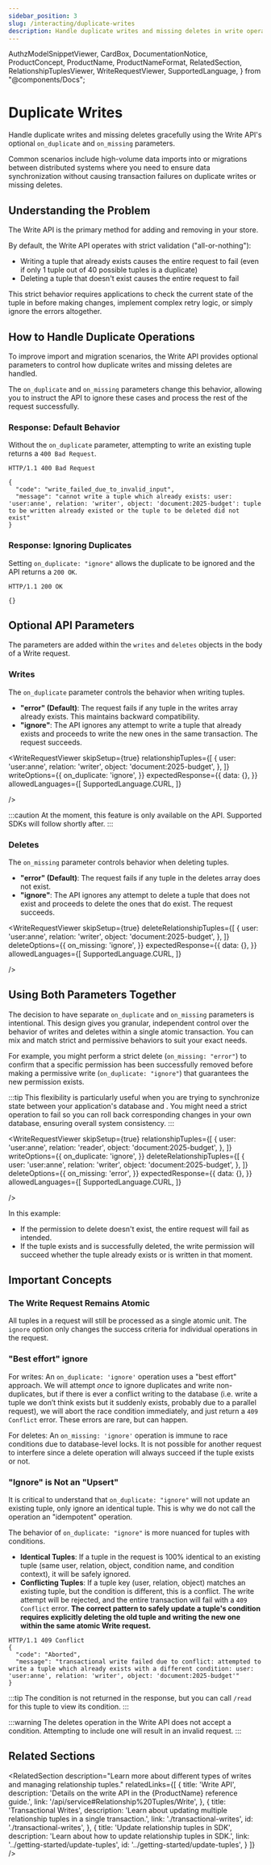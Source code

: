```yaml
---
sidebar_position: 3
slug: /interacting/duplicate-writes
description: Handle duplicate writes and missing deletes in write operations
---
```


  AuthzModelSnippetViewer,
  CardBox,
  DocumentationNotice,
  ProductConcept,
  ProductName,
  ProductNameFormat,
  RelatedSection,
  RelationshipTuplesViewer,
  WriteRequestViewer,
  SupportedLanguage,
} from "@components/Docs";


# Duplicate Writes

<DocumentationNotice />

Handle duplicate writes and missing deletes gracefully using the Write API's optional `on_duplicate` and `on_missing` parameters.

<CardBox title="When to use" appearance="filled">

Common scenarios include high-volume data imports into <ProductName format={ProductNameFormat.ShortForm}/> or migrations between distributed systems where you need to ensure data synchronization without causing transaction failures on duplicate writes or missing deletes.

</CardBox>

## Understanding the Problem

The Write API is the primary method for adding and removing <ProductConcept section="what-is-a-relationship-tuple" linkName="relationship tuples" /> in your <ProductName format={ProductNameFormat.ShortForm}/> store.

By default, the Write API operates with strict validation ("all-or-nothing"):

- Writing a tuple that already exists causes the entire request to fail (even if only 1 tuple out of 40 possible tuples is a duplicate)
- Deleting a tuple that doesn't exist causes the entire request to fail

This strict behavior requires applications to check the current state of the tuple in <ProductName format={ProductNameFormat.ShortForm}/> before making changes, implement complex retry logic, or simply ignore the errors altogether.

## How to Handle Duplicate Operations

To improve import and migration scenarios, the Write API provides optional parameters to control how duplicate writes and missing deletes are handled.

The `on_duplicate` and `on_missing` parameters change this behavior, allowing you to instruct the API to ignore these cases and process the rest of the request successfully.
 
### Response: Default Behavior

Without the `on_duplicate` parameter, attempting to write an existing tuple returns a `400 Bad Request`.

```http
HTTP/1.1 400 Bad Request

{
  "code": "write_failed_due_to_invalid_input",
  "message": "cannot write a tuple which already exists: user: 'user:anne', relation: 'writer', object: 'document:2025-budget': tuple to be written already existed or the tuple to be deleted did not exist"
}
```

### Response: Ignoring Duplicates

Setting `on_duplicate: "ignore"` allows the duplicate to be ignored and the API returns a `200 OK`.

```http
HTTP/1.1 200 OK

{}
```

## Optional API Parameters

The parameters are added within the `writes` and `deletes` objects in the body of a Write request.

### Writes

The `on_duplicate` parameter controls the behavior when writing tuples.

- **"error" (Default)**: The request fails if any tuple in the writes array already exists. This maintains backward compatibility.
- **"ignore"**: The API ignores any attempt to write a tuple that already exists and proceeds to write the new ones in the same transaction. The request succeeds.

<WriteRequestViewer
  skipSetup={true}
  relationshipTuples={[
    {
      user: 'user:anne',
      relation: 'writer',
      object: 'document:2025-budget',
    },
  ]}
  writeOptions={{
    on_duplicate: 'ignore',
  }}
  expectedResponse={{
    data: {},
  }}
  allowedLanguages={[
    SupportedLanguage.CURL,
  ]}

/>

:::caution
At the moment, this feature is only available on the API. Supported SDKs will follow shortly after.
:::

### Deletes

The `on_missing` parameter controls behavior when deleting tuples.

- **"error" (Default)**: The request fails if any tuple in the deletes array does not exist.
- **"ignore"**: The API ignores any attempt to delete a tuple that does not exist and proceeds to delete the ones that do exist. The request succeeds.

<WriteRequestViewer
  skipSetup={true}
  deleteRelationshipTuples={[
    {
      user: 'user:anne',
      relation: 'writer',
      object: 'document:2025-budget',
    },
  ]}
  deleteOptions={{
    on_missing: 'ignore',
  }}
  expectedResponse={{
    data: {},
  }}
  allowedLanguages={[
    SupportedLanguage.CURL,
  ]}

/>

## Using Both Parameters Together

The decision to have separate `on_duplicate` and `on_missing` parameters is intentional. This design gives you granular, independent control over the behavior of writes and deletes within a single atomic transaction. You can mix and match strict and permissive behaviors to suit your exact needs.

For example, you might perform a strict delete (`on_missing: "error"`) to confirm that a specific permission has been successfully removed before making a permissive write (`on_duplicate: "ignore"`) that guarantees the new permission exists.

:::tip
This flexibility is particularly useful when you are trying to synchronize state between your application's database and <ProductName format={ProductNameFormat.ShortForm}/>. You might need a strict operation to fail so you can roll back corresponding changes in your own database, ensuring overall system consistency.
:::

<WriteRequestViewer
  skipSetup={true}
  relationshipTuples={[
    {
      user: 'user:anne',
      relation: 'reader',
      object: 'document:2025-budget',
    },
  ]}
  writeOptions={{
    on_duplicate: 'ignore',
  }}
  deleteRelationshipTuples={[
    {
      user: 'user:anne',
      relation: 'writer',
      object: 'document:2025-budget',
    },
  ]}
  deleteOptions={{
    on_missing: 'error',
  }}
  expectedResponse={{
    data: {},
  }}
  allowedLanguages={[
    SupportedLanguage.CURL,
  ]}

/>

In this example:
- If the permission to delete doesn't exist, the entire request will fail as intended.
- If the tuple exists and is successfully deleted, the write permission will succeed whether the tuple already exists or is written in that moment.

## Important Concepts

### The Write Request Remains Atomic

All tuples in a request will still be processed as a single atomic unit. The `ignore` option only changes the success criteria for individual operations in the request.

### "Best effort" ignore

For writes: An `on_duplicate: 'ignore'` operation uses a "best effort" approach. We will attempt *once* to ignore duplicates and write non-duplicates, but if there is ever a conflict writing to the database (i.e. write a tuple we don’t think exists but it suddenly exists, probably due to a parallel request), we will abort the race condition immediately, and just return a `409 Conflict` error. These errors are rare, but can happen.

For deletes: An `on_missing: 'ignore'` operation is immune to race conditions due to database-level locks. It is not possible for another request to interfere since a delete operation will always succeed if the tuple exists or not.

### "Ignore" is Not an "Upsert"

It is critical to understand that `on_duplicate: "ignore"` will not update an existing tuple, only ignore an identical tuple. This is why we do not call the operation an "idempotent" operation. 

The behavior of `on_duplicate: "ignore"` is more nuanced for tuples with conditions.
- **Identical Tuples**: If a tuple in the request is 100% identical to an existing tuple (same user, relation, object, condition name, and condition context), it will be safely ignored.
- **Conflicting Tuples**: If a tuple key (user, relation, object) matches an existing tuple, but the condition is different, this is a conflict. The write attempt will be rejected, and the entire transaction will fail with a `409 Conflict` error. **The correct pattern to safely update a tuple's condition requires explicitly deleting the old tuple and writing the new one within the same atomic Write request.**



```http
HTTP/1.1 409 Conflict
{
  "code": "Aborted",
  "message": "transactional write failed due to conflict: attempted to write a tuple which already exists with a different condition: user: 'user:anne', relation: 'writer', object: 'document:2025-budget'"
}
```

:::tip
The condition is not returned in the response, but you can call `/read` for this tuple to view its condition.
:::

:::warning
The deletes operation in the Write API does not accept a condition. Attempting to include one will result in an invalid request.
:::

## Related Sections

<RelatedSection
  description="Learn more about different types of writes and managing relationship tuples."
  relatedLinks={[
    {
      title: 'Write API',
      description: 'Details on the write API in the {ProductName} reference guide.',
      link: '/api/service#Relationship%20Tuples/Write',
    },
    {
      title: 'Transactional Writes',
      description: 'Learn about updating multiple relationship tuples in a single transaction.',
      link: './transactional-writes',
      id: './transactional-writes',
    },
    {
      title: 'Update relationship tuples in SDK',
      description: 'Learn about how to update relationship tuples in SDK.',
      link: '../getting-started/update-tuples',
      id: '../getting-started/update-tuples',
    }
  ]}
/>
